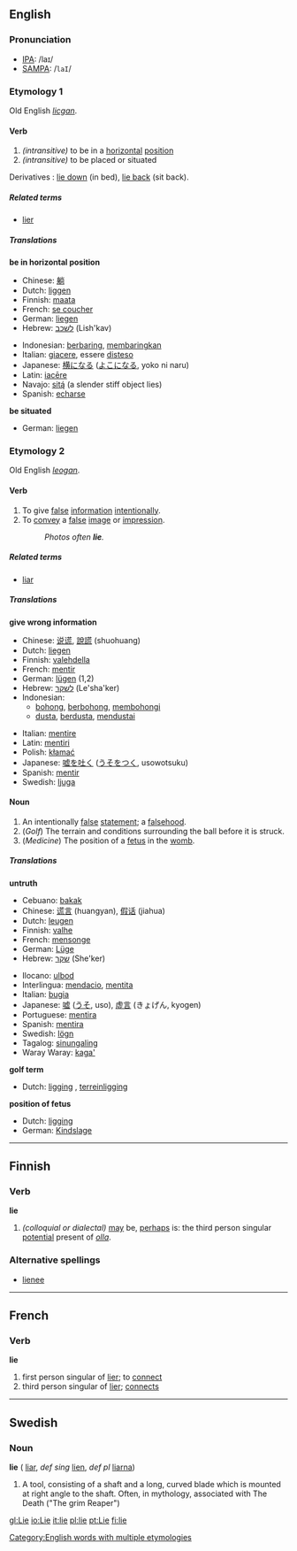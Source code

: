 ==English==

{{rank|turning|village|quickly|814|lie|supposed|original|provide}}

===Pronunciation===
*[[w:IPA|IPA]]: /laɪ/
*[[w:SAMPA|SAMPA]]: /<tt>laI</tt>/

===Etymology 1===
Old English ''[[licgan]]''.

====Verb====
{{irregverb|'''to lie'''|'''[[lies]]'''|'''[[lay]]'''|'''[[lain]]'''|'''[[lying]]'''}}

#<!--DefA-->''(intransitive)'' to be in a [[horizontal]] [[position]]
#<!--DefB-->''(intransitive)'' to be placed or situated

Derivatives : [[lie down]] (in bed), [[lie back]] (sit back). 

=====Related terms=====
*[[lier]]

=====Translations=====
<!--DefA--> '''be in horizontal position'''
{{top}}
*Chinese: [[躺]]
*Dutch: [[liggen]]
*Finnish: [[maata]]
*French: [[se coucher]]
*German: [[liegen]]
*Hebrew: [[לשכב]] (Lish'kav)
{{mid}}
*Indonesian: [[baring|berbaring]], [[baring|membaringkan]]
*Italian: [[giacere]], essere [[disteso]]
*Japanese: [[横になる]] ([[よこになる]], yoko ni naru)
*Latin: [[iacere|iac&#275;re]]
*Navajo: [[sitą́]] (a slender stiff object lies) 
*Spanish: [[echarse]]
{{bottom}}

<!--DefB--> '''be situated'''
{{top}}
*German: [[liegen]]
{{mid}}
{{bottom}}

===Etymology 2===
Old English ''[[leogan]]''.

====Verb====
{{en-verb|lie|lies|lied|lying}}

#To give [[false]] [[information]] [[intentional]]ly.
#To [[convey]] a [[false]] [[image]] or [[impression]].
#:''Photos often '''lie'''.''

=====Related terms=====
*[[liar]]

=====Translations=====
'''give wrong information'''
{{top}}
*Chinese: [[说谎]], [[說謊]] (shuohuang)
*Dutch: [[liegen]]
*Finnish: [[valehdella]]
*French: [[mentir]]
*German: [[lügen]] (1,2)
*Hebrew: [[לשקר]] (Le'sha'ker)
*Indonesian: 
** [[bohong]], [[bohong|berbohong]], [[bohong|membohongi]]
** [[dusta]], [[dusta|berdusta]], [[dusta|mendustai]]
{{mid}}
*Italian: [[mentire]]
*Latin: [[mentiri]]
*Polish: [[kłamać]]
*Japanese: [[嘘を吐く]] ([[うそをつく]], usowotsuku)
*Spanish: [[mentir]]
*Swedish: [[ljuga]]
{{bottom}}

====Noun====
{{en-noun|lie|lies}}
#<!--DefE--> An intentionally [[false]] [[statement]]; a [[falsehood]].
#<!--DefF--> (''Golf'') The terrain and conditions surrounding the ball before it is struck.
#<!--DefG--> (''Medicine'') The position of a [[fetus]] in the [[womb]].

=====Translations=====
<!--DefE--> '''untruth'''
{{top}}
*Cebuano: [[bakak]]
*Chinese: [[谎言]] (huangyan), [[假话]] (jiahua)
*Dutch: [[leugen]] {{f}}
*Finnish: [[valhe]]
*French: [[mensonge]] {{m}}
*German: [[Lüge]] {{f}}
*Hebrew: [[שקר]] (She'ker) {{m}}
{{mid}}
*Ilocano: [[ulbod]]
*Interlingua: [[mendacio]], [[mentita]]
*Italian: [[bugia]] {{f}}
*Japanese: [[嘘]] ([[うそ]], uso), [[虚言]] (きょげん, kyogen)
*Portuguese: [[mentira]] {{f}}
*Spanish: [[mentira]] {{f}}
*Swedish: [[lögn]] {{c}}
*Tagalog: [[sinungaling]]
*Waray Waray: [[kaga']]
{{bottom}}
<!--DefF--> '''golf term'''
*Dutch: [[ligging]] {{f}}, [[terreinligging]] {{f}}

<!--DefF--> '''position of fetus'''
*Dutch: [[ligging]] {{f}}
*German: [[Kindslage]] {{f}}

[[Category:English words with multiple etymologies]]

----

==Finnish==
===Verb===
'''lie'''
#<!--DefH--> ''(colloquial or dialectal)'' [[may]] be, [[perhaps]] is: the third person singular [[potential]] present of ''[[olla]]''.
===Alternative spellings===
*[[lienee]]

----

==French==
===Verb===
'''lie'''
#<!--DefI--> first person singular of [[lier]]; to [[connect]]
#<!--DefJ--> third person singular of [[lier]]; [[connects]]

-----

==Swedish==
===Noun===
'''lie''' {{c}} ({{p}} [[liar]], ''def sing'' [[lien]], ''def pl'' [[liarna]])
#<!--DefK--> A tool, consisting of a shaft and a long, curved blade which is mounted at right angle to the shaft. Often, in mythology, associated with The Death ("The grim Reaper")

[[gl:Lie]]
[[io:Lie]]
[[it:lie]]
[[pl:lie]]
[[pt:Lie]]
[[fi:lie]]